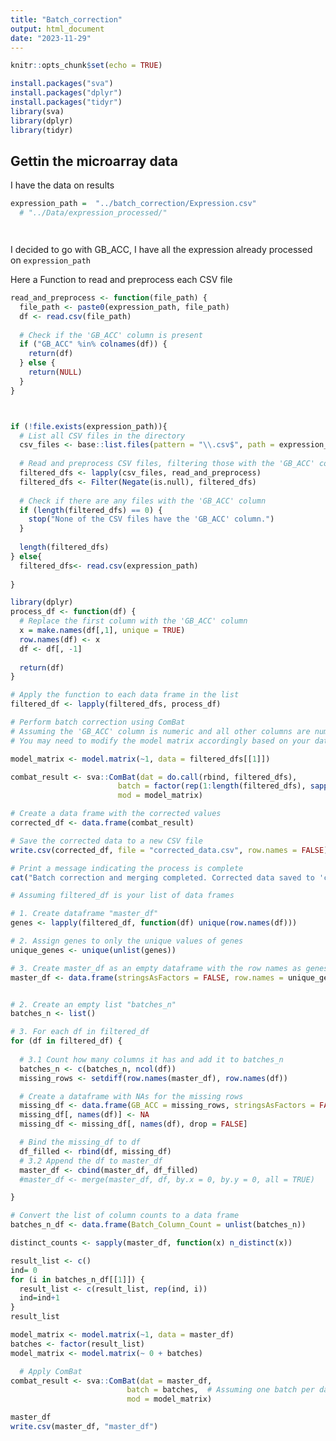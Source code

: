 ```yaml
---
title: "Batch_correction"
output: html_document
date: "2023-11-29"
---
```


```r
knitr::opts_chunk$set(echo = TRUE)
```



```r
install.packages("sva")
install.packages("dplyr")
install.packages("tidyr")
library(sva)
library(dplyr)
library(tidyr)
```




## Gettin the microarray data

I have the data on results

```r
expression_path =  "../batch_correction/Expression.csv"
  # "../Data/expression_processed/"




```


I decided to go with GB_ACC, I have all the expression already processed on `expression_path`

Here a Function to read and preprocess each CSV file

```r
read_and_preprocess <- function(file_path) {
  file_path <- paste0(expression_path, file_path)
  df <- read.csv(file_path)
  
  # Check if the 'GB_ACC' column is present
  if ("GB_ACC" %in% colnames(df)) {
    return(df)
  } else {
    return(NULL)
  }
}



if (!file.exists(expression_path)){
  # List all CSV files in the directory
  csv_files <- base::list.files(pattern = "\\.csv$", path = expression_path)
  
  # Read and preprocess CSV files, filtering those with the 'GB_ACC' column
  filtered_dfs <- lapply(csv_files, read_and_preprocess)
  filtered_dfs <- Filter(Negate(is.null), filtered_dfs)
  
  # Check if there are any files with the 'GB_ACC' column
  if (length(filtered_dfs) == 0) {
    stop("None of the CSV files have the 'GB_ACC' column.")
  }
  
  length(filtered_dfs)
} else{
  filtered_dfs<- read.csv(expression_path)
  
}

```
```r
library(dplyr)
process_df <- function(df) {
  # Replace the first column with the 'GB_ACC' column
  x = make.names(df[,1], unique = TRUE)
  row.names(df) <- x 
  df <- df[, -1]
  
  return(df)
}

# Apply the function to each data frame in the list
filtered_df <- lapply(filtered_dfs, process_df)
```




```r
# Perform batch correction using ComBat
# Assuming the 'GB_ACC' column is numeric and all other columns are numeric
# You may need to modify the model matrix accordingly based on your data

model_matrix <- model.matrix(~1, data = filtered_dfs[[1]])

combat_result <- sva::ComBat(dat = do.call(rbind, filtered_dfs),
                        batch = factor(rep(1:length(filtered_dfs), sapply(filtered_dfs, nrow))),
                        mod = model_matrix)

# Create a data frame with the corrected values
corrected_df <- data.frame(combat_result)

# Save the corrected data to a new CSV file
write.csv(corrected_df, file = "corrected_data.csv", row.names = FALSE)

# Print a message indicating the process is complete
cat("Batch correction and merging completed. Corrected data saved to 'corrected_data.csv'.\n")
```


```r

# Assuming filtered_df is your list of data frames

# 1. Create dataframe "master_df"
genes <- lapply(filtered_df, function(df) unique(row.names(df)))

# 2. Assign genes to only the unique values of genes
unique_genes <- unique(unlist(genes))

# 3. Create master_df as an empty dataframe with the row names as genes
master_df <- data.frame(stringsAsFactors = FALSE, row.names = unique_genes)


# 2. Create an empty list "batches_n"
batches_n <- list()

# 3. For each df in filtered_df
for (df in filtered_df) {
  
  # 3.1 Count how many columns it has and add it to batches_n
  batches_n <- c(batches_n, ncol(df))
  missing_rows <- setdiff(row.names(master_df), row.names(df))

  # Create a dataframe with NAs for the missing rows
  missing_df <- data.frame(GB_ACC = missing_rows, stringsAsFactors = FALSE, row.names = missing_rows)
  missing_df[, names(df)] <- NA
  missing_df <- missing_df[, names(df), drop = FALSE]

  # Bind the missing_df to df
  df_filled <- rbind(df, missing_df)
  # 3.2 Append the df to master_df
  master_df <- cbind(master_df, df_filled)
  #master_df <- merge(master_df, df, by.x = 0, by.y = 0, all = TRUE)

}

# Convert the list of column counts to a data frame
batches_n_df <- data.frame(Batch_Column_Count = unlist(batches_n))

```






```r
distinct_counts <- sapply(master_df, function(x) n_distinct(x))


```


```r
result_list <- c()
ind= 0
for (i in batches_n_df[[1]]) {
  result_list <- c(result_list, rep(ind, i))
  ind=ind+1
}
result_list
```


```r

model_matrix <- model.matrix(~1, data = master_df)
batches <- factor(result_list)
model_matrix <- model.matrix(~ 0 + batches)

  # Apply ComBat
combat_result <- sva::ComBat(dat = master_df,
                          batch = batches,  # Assuming one batch per data frame
                          mod = model_matrix)
```
```r
master_df
write.csv(master_df, "master_df")
```





